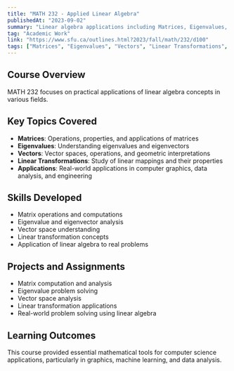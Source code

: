 ```yaml
---
title: "MATH 232 - Applied Linear Algebra"
publishedAt: "2023-09-02"
summary: "Linear algebra applications including Matrices, Eigenvalues, and Vectors."
tag: "Academic Work"
link: "https://www.sfu.ca/outlines.html?2023/fall/math/232/d100"
tags: ["Matrices", "Eigenvalues", "Vectors", "Linear Transformations", "Applications"]
---
```


## Course Overview

MATH 232 focuses on practical applications of linear algebra concepts in various fields.

## Key Topics Covered

- **Matrices**: Operations, properties, and applications of matrices
- **Eigenvalues**: Understanding eigenvalues and eigenvectors
- **Vectors**: Vector spaces, operations, and geometric interpretations
- **Linear Transformations**: Study of linear mappings and their properties
- **Applications**: Real-world applications in computer graphics, data analysis, and engineering

## Skills Developed

- Matrix operations and computations
- Eigenvalue and eigenvector analysis
- Vector space understanding
- Linear transformation concepts
- Application of linear algebra to real problems

## Projects and Assignments

- Matrix computation and analysis
- Eigenvalue problem solving
- Vector space analysis
- Linear transformation applications
- Real-world problem solving using linear algebra

## Learning Outcomes

This course provided essential mathematical tools for computer science applications, particularly in graphics, machine learning, and data analysis. 